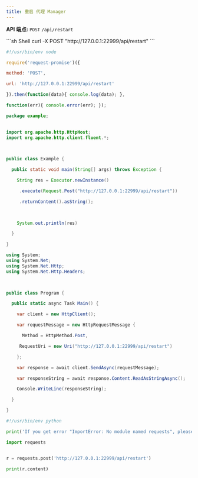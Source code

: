 ```yaml
---
title: 重启 代理 Manager
---
```


**API 端点:** `POST` `/api/restart`

<RequestExample>
```sh Shell
curl -X POST "http://127.0.0.1:22999/api/restart"
```

```js NodeJS
#!/usr/bin/env node

require('request-promise')({

method: 'POST',

url: 'http://127.0.0.1:22999/api/restart'

}).then(function(data){ console.log(data); },

function(err){ console.error(err); });
```

```java Java
package example;

 
import org.apache.http.HttpHost;
import org.apache.http.client.fluent.*;

 

public class Example {

  public static void main(String[] args) throws Exception {

    String res = Executor.newInstance()

     .execute(Request.Post("http://127.0.0.1:22999/api/restart"))

     .returnContent().asString();

 

    System.out.println(res)

  }

}
```

```cs C#
using System;
using System.Net;
using System.Net.Http;
using System.Net.Http.Headers;

 

public class Program {

  public static async Task Main() {

    var client = new HttpClient();

    var requestMessage = new HttpRequestMessage {

      Method = HttpMethod.Post,

     RequestUri = new Uri("http://127.0.0.1:22999/api/restart")

    };

    var response = await client.SendAsync(requestMessage);

    var responseString = await response.Content.ReadAsStringAsync();

    Console.WriteLine(responseString);

  }

}
```

```python Python
#!/usr/bin/env python

print('If you get error "ImportError: No module named requests", please install it:\n$ sudo pip install requests');

import requests


r = requests.post('http://127.0.0.1:22999/api/restart')

print(r.content)
```
</RequestExample>